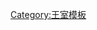 {{sidebar with collapsible lists
| name = Bhutan's royal family
| bodyclass = collapsible <includeonly>collapsed</includeonly>
| bodystyle = border-collapse:collapse;
| titlestyle = font-size:88%; padding:0.3em; background:lavender;
| title = <span style="font-size:130%"> [[旺楚克王朝|不丹王室]]</span>
| image = [[File:Emblem of Bhutan.svg|100px]]
| contentstyle = text-align:left;
| listtitlestyle = border-top:1px #aaa solid; padding-left:0.2em;
| liststyle = text-align:left; padding-left:0.2em;
| content1 = 
* '''[[吉格梅·凯萨尔·纳姆耶尔·旺楚克|国王陛下]]'''<br/>'''[[吉增·佩玛|王后陛下]]'''
** [[吉格梅·納姆耶爾·旺楚克|王储殿下]]
** 吉格梅·烏金·旺楚克|王储殿下
----
* '''[[吉格梅·辛格·旺楚克|太上王陛下]]'''
* '''[[多杰·旺姆·旺楚克|多杰·旺姆王太后陛下]]'''
** [[索朗·德庆·旺楚克|索朗·德庆公主殿下]]
** [[吉格耶·乌颜·旺楚克|吉格耶·乌颜王子殿下]]
* '''[[次仁·佩姆·旺楚克|次仁·佩姆王太后陛下]]'''
** [[切米·央宗·旺楚克|切米·央宗公主殿下]]
** [[格桑·却登·旺楚克|格桑·却登公主殿下]]
** [[乌颜·吉格梅·旺楚克|乌颜·吉格梅王子殿下]]
* '''[[次仁·央东·旺楚克|次仁·央东王太后陛下]]'''
** [[德庆·央宗·旺楚克|德庆·央宗公主殿下]]
** [[吉格梅·多吉·旺楚克 (1986年)|吉格梅·多吉王子殿下]]
* '''[[桑格·却登·旺楚克|桑格·却登王太后陛下]]'''
** [[卡姆沙·辛格·旺楚克|卡姆沙·辛格王子殿下]]
** [[欧佩尔玛·却登·旺楚克|欧佩尔玛·却登公主殿下]]
| list2title =  [[吉格梅·多吉·旺楚克|第三任国王]]家庭
| list2 = '''[[格桑却登|格桑·却登太王太后陛下]]'''
* 索南·却登公主殿下
* 德庆·旺姆公主殿下
* 白玛·拉登公主殿下
* 格桑·旺姆公主殿下
| list3title =  [[吉格梅·旺楚克|第二任国王]]家庭
| list3 =
* 却吉·昂姆·旺楚克人主殿下
* 朗杰·旺楚克王子殿下
* 蒂姬·央宗·旺楚克公主殿下
* 白玛·却登·旺楚克公主殿下
| navbarstyle = padding-right:0.2em;
}}<noinclude>
[[Category:王室模板]]
</noinclude>